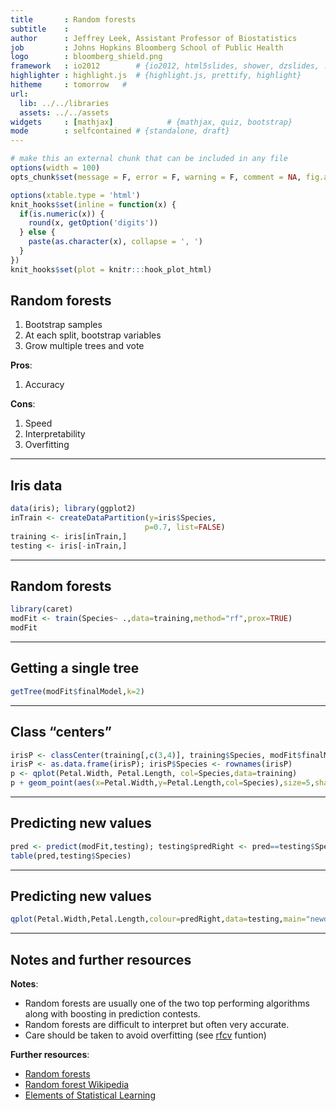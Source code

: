 ```yaml
---
title       : Random forests
subtitle    : 
author      : Jeffrey Leek, Assistant Professor of Biostatistics 
job         : Johns Hopkins Bloomberg School of Public Health
logo        : bloomberg_shield.png
framework   : io2012        # {io2012, html5slides, shower, dzslides, ...}
highlighter : highlight.js  # {highlight.js, prettify, highlight}
hitheme     : tomorrow   # 
url:
  lib: ../../libraries
  assets: ../../assets
widgets     : [mathjax]            # {mathjax, quiz, bootstrap}
mode        : selfcontained # {standalone, draft}
---
```



```r
# make this an external chunk that can be included in any file
options(width = 100)
opts_chunk$set(message = F, error = F, warning = F, comment = NA, fig.align = 'center', dpi = 100, tidy = F, cache.path = '.cache/', fig.path = 'fig/')

options(xtable.type = 'html')
knit_hooks$set(inline = function(x) {
  if(is.numeric(x)) {
    round(x, getOption('digits'))
  } else {
    paste(as.character(x), collapse = ', ')
  }
})
knit_hooks$set(plot = knitr:::hook_plot_html)
```


## Random forests

1. Bootstrap samples
2. At each split, bootstrap variables
3. Grow multiple trees and vote

__Pros__:

1. Accuracy

__Cons__:

1. Speed
2. Interpretability
3. Overfitting

---

## Iris data

```r
data(iris); library(ggplot2)
inTrain <- createDataPartition(y=iris$Species,
                              p=0.7, list=FALSE)
training <- iris[inTrain,]
testing <- iris[-inTrain,]
```


---

## Random forests

```r
library(caret)
modFit <- train(Species~ .,data=training,method="rf",prox=TRUE)
modFit
```

---

## Getting a single tree

```r
getTree(modFit$finalModel,k=2)
```

---

## Class "centers"

```r
irisP <- classCenter(training[,c(3,4)], training$Species, modFit$finalModel$prox)
irisP <- as.data.frame(irisP); irisP$Species <- rownames(irisP)
p <- qplot(Petal.Width, Petal.Length, col=Species,data=training)
p + geom_point(aes(x=Petal.Width,y=Petal.Length,col=Species),size=5,shape=4,data=irisP)
```

---

## Predicting new values

```r
pred <- predict(modFit,testing); testing$predRight <- pred==testing$Species
table(pred,testing$Species)
```

---

## Predicting new values

```r
qplot(Petal.Width,Petal.Length,colour=predRight,data=testing,main="newdata Predictions")
```

---

## Notes and further resources

__Notes__:

* Random forests are usually one of the two top
performing algorithms along with boosting in prediction contests.
* Random forests are difficult to interpret but often very accurate. 
* Care should be taken to avoid overfitting (see [rfcv](http://cran.r-project.org/web/packages/randomForest/randomForest.pdf) funtion)


__Further resources__:

* [Random forests](http://www.stat.berkeley.edu/~breiman/RandomForests/cc_home.htm)
* [Random forest Wikipedia](http://en.wikipedia.org/wiki/Random_forest)
* [Elements of Statistical Learning](http://www-stat.stanford.edu/~tibs/ElemStatLearn/)

